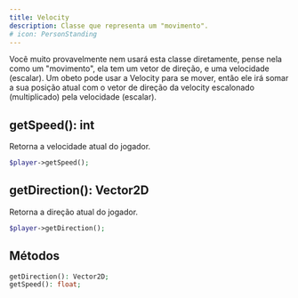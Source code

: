 ```yaml
---
title: Velocity
description: Classe que representa um "movimento".
# icon: PersonStanding 
---
```


Você muito provavelmente nem usará esta classe diretamente, pense nela como um "movimento", ela tem um vetor de direção, e uma velocidade (escalar).
Um obeto pode usar a Velocity para se mover, então ele irá somar a sua posição atual com o vetor de direção da velocity escalonado (multiplicado) pela velocidade (escalar).

## getSpeed(): int
Retorna a velocidade atual do jogador.
```php
$player->getSpeed();
```

## getDirection(): Vector2D
Retorna a direção atual do jogador.
```php
$player->getDirection();
```

## Métodos

```php
getDirection(): Vector2D;
getSpeed(): float;
```
